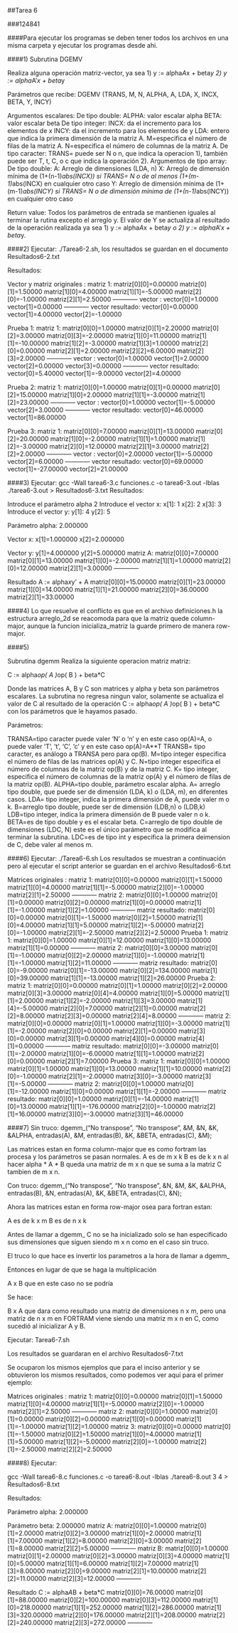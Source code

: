 ##Tarea 6

###124841

####Para ejecutar los programas se deben tener todos los archivos en una misma carpeta y ejecutar los programas desde ahi. 

####1)
Subrutina DGEMV


Realiza alguna operación matriz-vector, ya sea 
1) y := alpha*A*x + beta*y
2) y := alpha*A'*x + beta*y

Parámetros que recibe:
DGEMV (TRANS, M, N, ALPHA, A, LDA, X, INCX, BETA, Y, INCY)

Argumentos escalares:
De tipo double: 
ALPHA: valor escalar alpha
BETA: valor escalar beta
De tipo integer: 
INCX: da el incremento para los elementos de x 
INCY: da el incremento para los elementos de y 
LDA: entero que indica la primera dimensión de la matriz A. 
M=especifica el número de filas de la matriz A.
N=especifica el número de columnas de la matriz A. 
De tipo caracter: 
TRANS= puede ser N o n, que indica la operacion 1), también puede ser T, t, C, o c que indica la operación 2).
Argumentos de tipo array:
De tipo double: 
A: Arreglo de dimensiones (LDA, n)
X: Arreglo de dimensión mínima de (1+(n-1)*abs(INCX)) si TRANS= N o de al menos (1+(m-1)*abs(INCX) en cualquier otro caso
Y: Arreglo de dimensión mínima de (1+(m-1)*abs(INCY) si TRANS= N o de 
dimensión mínima de (1+(n-1)*abs(INCY)) en cualquier otro caso

Return value:
Todos los parámetros de entrada se mantienen iguales al terminar la rutina excepto el arreglo y.
El valor de Y se actualiza al resultado de la operación realizada ya sea 1) y := alpha*A*x + beta*y o 2) y := alpha*A'*x + beta*y.


####2)
Ejecutar:
./Tarea6-2.sh, los resultados se guardan en el documento Resultados6-2.txt


Resultados:


Vector y matriz originales :
matriz 1:
matriz[0][0]=0.00000	matriz[0][1]=1.50000
matriz[1][0]=4.00000	matriz[1][1]=-5.00000
matriz[2][0]=-1.00000	matriz[2][1]=2.50000
------------
vector :
vector[0]=1.00000
vector[1]=0.00000
------------
vector resultado:
vector[0]=0.00000
vector[1]=4.00000
vector[2]=-1.00000

Prueba 1:
matriz 1:
matriz[0][0]=1.00000	matriz[0][1]=2.20000	matriz[0][2]=3.00000	matriz[0][3]=-2.00000
matriz[1][0]=11.00000	matriz[1][1]=-10.00000	matriz[1][2]=-3.00000	matriz[1][3]=1.00000
matriz[2][0]=0.00000	matriz[2][1]=2.00000	matriz[2][2]=6.00000	matriz[2][3]=2.00000
------------
vector :
vector[0]=1.00000
vector[1]=2.00000
vector[2]=0.00000
vector[3]=0.00000
------------
vector resultado:
vector[0]=5.40000
vector[1]=-9.00000
vector[2]=4.00000

Prueba 2:
matriz 1:
matriz[0][0]=1.00000	matriz[0][1]=0.00000	matriz[0][2]=15.00000
matriz[1][0]=2.00000	matriz[1][1]=-3.00000	matriz[1][2]=23.00000
------------
vector :
vector[0]=1.00000
vector[1]=-5.00000
vector[2]=3.00000
------------
vector resultado:
vector[0]=46.00000
vector[1]=86.00000

Prueba 3:
matriz 1:
matriz[0][0]=7.00000	matriz[0][1]=13.00000	matriz[0][2]=20.00000
matriz[1][0]=-2.00000	matriz[1][1]=1.00000	matriz[1][2]=-3.00000
matriz[2][0]=12.00000	matriz[2][1]=3.00000	matriz[2][2]=2.00000
------------
vector :
vector[0]=2.00000
vector[1]=-5.00000
vector[2]=6.00000
------------
vector resultado:
vector[0]=69.00000
vector[1]=-27.00000
vector[2]=21.00000

####3)
Ejecutar:
gcc -Wall tarea6-3.c funciones.c -o tarea6-3.out -lblas
./tarea6-3.out > Resultados6-3.txt
Resultados:

Introduce el parámetro alpha
2
Introduce el vector x:
x[1]:
1
x[2]:
2
x[3]:
3
Introduce el vector y:
y[1]:
4
y[2]:
5

Parámetro alpha: 2.000000

Vector x:
x[1]=1.000000 x[2]=2.000000 

Vector y:
y[1]=4.000000 y[2]=5.000000 
matriz A:
matriz[0][0]=7.00000	matriz[0][1]=13.00000
matriz[1][0]=-2.00000	matriz[1][1]=1.00000
matriz[2][0]=12.00000	matriz[2][1]=3.00000
------------

Resultado A  :=  alpha*x*y'  +  A
matriz[0][0]=15.00000	matriz[0][1]=23.00000
matriz[1][0]=14.00000	matriz[1][1]=21.00000
matriz[2][0]=36.00000	matriz[2][1]=33.00000


####4)
Lo que resuelve el conflicto es que en el archivo definiciones.h la estructura arreglo_2d se reacomoda para que la matriz quede column-major, aunque la funcion inicializa_matriz la guarde primero de manera row-major.

####5)

Subrutina dgemm
Realiza la siguiente operacion matriz matriz:

 C := alpha*op( A )*op( B ) + beta*C

Donde las matrices A, B y C son matrices y alpha y beta son parámetros escalares.
La subrutina no regresa ningun valor, solamente se actualiza el valor de C al resultado de la operación C := alpha*op( A )*op( B ) + beta*C
con los parámetros que le hayamos pasado.

Parámetros:

TRANSA=tipo caracter puede valer 'N' o 'n' y en este caso op(A)=A, o puede valer 'T', 't', 'C', 'c' y en este caso op(A)=A**T
TRANSB= tipo caracter, es análogo a TRANSA pero para op(B).
M=tipo integer especifica el número de filas de las matrices op(A) y C.
N=tipo integer especifica el número de columnas de la matriz op(B) y de la matriz C. 
K= tipo integer, especifica el número de columnas de la matriz op(A) y el número de filas de la matriz op(B).
ALPHA=tipo double, parámetro escalar alpha. 
A= arreglo tipo double, que puede ser de dimensión (LDA, k) o (LDA, m), en diferentes casos. 
LDA= tipo integer, indica la primera dimensión de A, puede valer m o k. 
B=arreglo tipo double, puede ser de dimensión (LDB,n) o (LDB,k)
LDB=tipo integer, indica la primera dimensión de B puede valer n o k.
BETA=es de tipo double y es el escalar beta.
C=arreglo de tipo double de dimensiones (LDC, N) este es el único parámetro que se modifica al terminar la subrutina. 
LDC=es de tipo int y especifica la primera deimension de C, debe valer al menos m. 

####6) 
Ejecutar:
./Tarea6-6.sh 
Los resultados se muestran a continuación pero al ejecutar el script anterior se guardan en el archivo Resultados6-6.txt

Matrices originales :
matriz 1:
matriz[0][0]=0.00000	matriz[0][1]=1.50000
matriz[1][0]=4.00000	matriz[1][1]=-5.00000
matriz[2][0]=-1.00000	matriz[2][1]=2.50000
------------
matriz 2:
matriz[0][0]=1.00000	matriz[0][1]=0.00000	matriz[0][2]=0.00000
matriz[1][0]=0.00000	matriz[1][1]=-1.00000	matriz[1][2]=1.00000
------------
matriz resultado:
matriz[0][0]=0.00000	matriz[0][1]=-1.50000	matriz[0][2]=1.50000
matriz[1][0]=4.00000	matriz[1][1]=5.00000	matriz[1][2]=-5.00000
matriz[2][0]=-1.00000	matriz[2][1]=-2.50000	matriz[2][2]=2.50000
Prueba 1:
matriz 1:
matriz[0][0]=1.00000	matriz[0][1]=12.00000
matriz[1][0]=13.00000	matriz[1][1]=0.00000
------------
matriz 2:
matriz[0][0]=3.00000	matriz[0][1]=-1.00000	matriz[0][2]=2.00000
matriz[1][0]=-1.00000	matriz[1][1]=-1.00000	matriz[1][2]=11.00000
------------
matriz resultado:
matriz[0][0]=-9.00000	matriz[0][1]=-13.00000	matriz[0][2]=134.00000
matriz[1][0]=39.00000	matriz[1][1]=-13.00000	matriz[1][2]=26.00000
Prueba 2:
matriz 1:
matriz[0][0]=0.00000	matriz[0][1]=1.00000	matriz[0][2]=2.00000	matriz[0][3]=3.00000	matriz[0][4]=4.00000
matriz[1][0]=5.00000	matriz[1][1]=2.00000	matriz[1][2]=-2.00000	matriz[1][3]=3.00000	matriz[1][4]=-5.00000
matriz[2][0]=7.00000	matriz[2][1]=0.00000	matriz[2][2]=8.00000	matriz[2][3]=0.00000	matriz[2][4]=8.00000
------------
matriz 2:
matriz[0][0]=0.00000	matriz[0][1]=1.00000
matriz[1][0]=-3.00000	matriz[1][1]=-2.00000
matriz[2][0]=0.00000	matriz[2][1]=0.00000
matriz[3][0]=0.00000	matriz[3][1]=0.00000
matriz[4][0]=0.00000	matriz[4][1]=0.00000
------------
matriz resultado:
matriz[0][0]=-3.00000	matriz[0][1]=-2.00000
matriz[1][0]=-6.00000	matriz[1][1]=1.00000
matriz[2][0]=0.00000	matriz[2][1]=7.00000
Prueba 3:
matriz 1:
matriz[0][0]=1.00000	matriz[0][1]=1.00000
matriz[1][0]=13.00000	matriz[1][1]=10.00000
matriz[2][0]=-1.00000	matriz[2][1]=-2.00000
matriz[3][0]=-3.00000	matriz[3][1]=-5.00000
------------
matriz 2:
matriz[0][0]=1.00000	matriz[0][1]=-12.00000
matriz[1][0]=0.00000	matriz[1][1]=-2.00000
------------
matriz resultado:
matriz[0][0]=1.00000	matriz[0][1]=-14.00000
matriz[1][0]=13.00000	matriz[1][1]=-176.00000
matriz[2][0]=-1.00000	matriz[2][1]=16.00000
matriz[3][0]=-3.00000	matriz[3][1]=46.00000


####7)
Sin truco:
 dgemm_("No transpose", "No transpose", &M, &N, &K, &ALPHA, entradas(A), &M, entradas(B), &K, &BETA, entradas(C), &M);
	
 Las matrices estan en forma column-major que es como fortram las procesa y los parámetros se pasan normales. 
 A es de m x k 
 B es de k x n 
 al hacer alpha * A * B queda una matriz de m x n que se suma a la matriz C tambien de m x n. 


Con truco:
 dgemm_("No transpose", "No transpose", &N, &M, &K, &ALPHA, entradas(B), &N, entradas(A), &K, &BETA, entradas(C), &N);

 Ahora las matrices estan en forma row-major osea para fortran estan:

 A es de k x m 
 B es de n x k

 Antes de llamar a dgemm_ C no se ha inicializado solo se han especificado sus dimensiones que siguen siendo m x n como en el caso sin truco. 

 El truco lo que hace es invertir los parametros a la hora de llamar a dgemm_

Entonces en lugar de que se haga la multiplicación 

 A x B que en este caso no se podría


 Se hace: 

 B x A que dara como resultado una matriz de dimensiones n x m, pero una matriz de n x m en FORTRAM viene siendo una matriz m x n en C, como sucedió al inicializar A y B. 

Ejecutar:
Tarea6-7.sh

Los resultados se guardaran en el archivo Resultados6-7.txt

Se ocuparon los mismos ejemplos que para el inciso anterior y se obtuvieron los mismos resultados, como podemos ver aquí para el primer ejemplo:

Matrices originales :
matriz 1:
matriz[0][0]=0.00000	matriz[0][1]=1.50000
matriz[1][0]=4.00000	matriz[1][1]=-5.00000
matriz[2][0]=-1.00000	matriz[2][1]=2.50000
------------
matriz 2:
matriz[0][0]=1.00000	matriz[0][1]=0.00000	matriz[0][2]=0.00000
matriz[1][0]=0.00000	matriz[1][1]=-1.00000	matriz[1][2]=1.00000
matriz 3:
matriz[0][0]=0.00000	matriz[0][1]=-1.50000	matriz[0][2]=1.50000
matriz[1][0]=4.00000	matriz[1][1]=5.00000	matriz[1][2]=-5.00000
matriz[2][0]=-1.00000	matriz[2][1]=-2.50000	matriz[2][2]=2.50000



####8)
Ejecutar:

 gcc -Wall tarea6-8.c funciones.c -o tarea6-8.out -lblas
./tarea6-8.out 3 4 > Resultados6-8.txt

Resultados:


Parámetro alpha: 2.000000

Parámetro beta: 2.000000
matriz A:
matriz[0][0]=1.00000	matriz[0][1]=2.00000	matriz[0][2]=3.00000
matriz[1][0]=2.00000	matriz[1][1]=7.00000	matriz[1][2]=8.00000
matriz[2][0]=3.00000	matriz[2][1]=8.00000	matriz[2][2]=5.00000
------------
matriz B:
matriz[0][0]=1.00000	matriz[0][1]=2.00000	matriz[0][2]=3.00000	matriz[0][3]=4.00000
matriz[1][0]=5.00000	matriz[1][1]=6.00000	matriz[1][2]=7.00000	matriz[1][3]=8.00000
matriz[2][0]=9.00000	matriz[2][1]=10.00000	matriz[2][2]=11.00000	matriz[2][3]=12.00000
------------

Resultado  C := alpha*A*B + beta*C
matriz[0][0]=76.00000	matriz[0][1]=88.00000	matriz[0][2]=100.00000	matriz[0][3]=112.00000
matriz[1][0]=218.00000	matriz[1][1]=252.00000	matriz[1][2]=286.00000	matriz[1][3]=320.00000
matriz[2][0]=176.00000	matriz[2][1]=208.00000	matriz[2][2]=240.00000	matriz[2][3]=272.00000
------------
 
